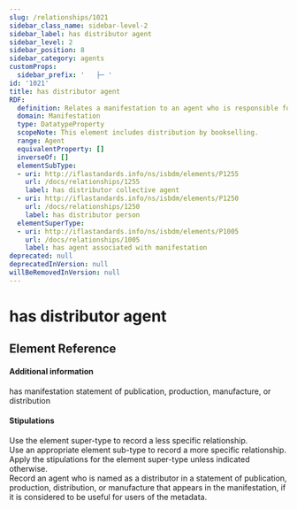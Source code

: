 ```yaml
---
slug: /relationships/1021
sidebar_class_name: sidebar-level-2
sidebar_label: has distributor agent
sidebar_level: 2
sidebar_position: 8
sidebar_category: agents
customProps:
  sidebar_prefix: '   ├─ '
id: '1021'
title: has distributor agent
RDF:
  definition: Relates a manifestation to an agent who is responsible for its distribution.
  domain: Manifestation
  type: DatatypeProperty
  scopeNote: This element includes distribution by bookselling.
  range: Agent
  equivalentProperty: []
  inverseOf: []
  elementSubType:
  - uri: http://iflastandards.info/ns/isbdm/elements/P1255
    url: /docs/relationships/1255
    label: has distributor collective agent
  - uri: http://iflastandards.info/ns/isbdm/elements/P1250
    url: /docs/relationships/1250
    label: has distributor person
  elementSuperType:
  - uri: http://iflastandards.info/ns/isbdm/elements/P1005
    url: /docs/relationships/1005
    label: has agent associated with manifestation
deprecated: null
deprecatedInVersion: null
willBeRemovedInVersion: null
---
```

# has distributor agent

## Element Reference
<ElementReference frontMatter={frontMatter} />

#### Additional information

<SeeAlso><InLink href="/docs/statements/1030">has manifestation statement of publication, production, manufacture, or distribution</InLink></SeeAlso>

#### Stipulations

<div className="stip">
  Use the element super-type to record a less specific relationship.
</div>

<div className="stip">
  Use an appropriate element sub-type to record a more specific relationship.
</div>

<div className="stip">
  Apply the stipulations for the element super-type unless indicated otherwise.
</div>

<div className="stip">
  Record an agent who is named as a distributor in a statement of publication, production, distribution, or manufacture that appears in the manifestation, if it is considered to be useful for users of the metadata.
</div>
